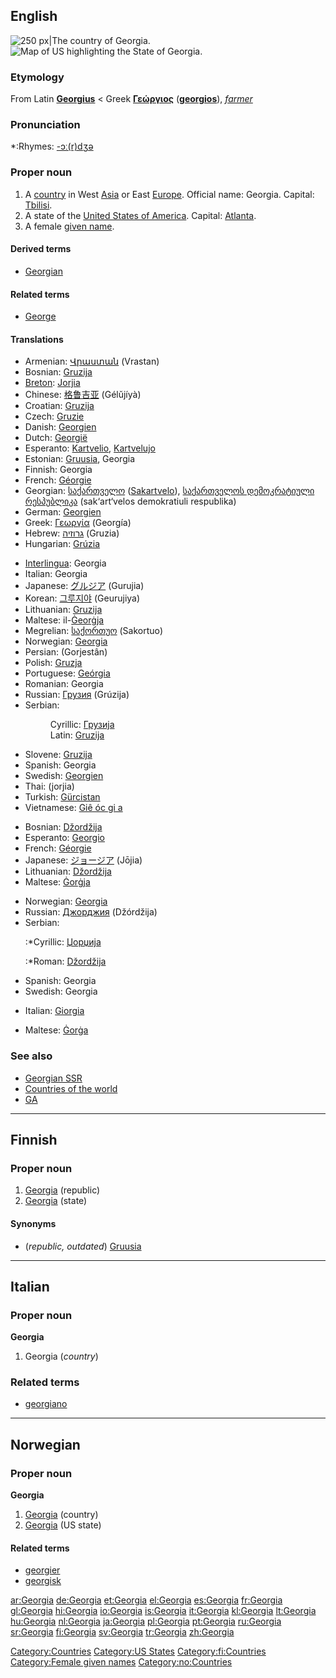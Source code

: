 {{see|georgia}}
{{wikipedia}}
==English==
[[Image:LocationGeorgia.png|thumb|right|250 px|The country of Georgia.]]
[[Image:Map of USA highlighting Georgia.png|thumb|right|Map of US highlighting the State of Georgia.]]

===Etymology===
From Latin '''[[Georgius]]''' < Greek '''[[Γεώργιος]]''' ('''[[georgios]]'''), ''[[farmer]]''

===Pronunciation===
*:Rhymes: [[Rhymes:English:-ɔː(r)dʒə|-ɔː(r)dʒə]]

{{rfap}}

===Proper noun===
{{en-proper noun}}

# A [[country]] in West [[Asia]] or East [[Europe]]. Official name: Georgia. Capital: [[Tbilisi]].
# A state of the [[United States of America]]. Capital: [[Atlanta]].
# A female [[given name]].

====Derived terms====
*[[Georgian]]

====Related terms====
*[[George]]

====Translations====
{{trans-top|country}}
*Armenian: [[Վրաստան]] (Vrastan)
*Bosnian: [[Gruzija]] {{f}}
*[[Breton]]: [[Jorjia]]
*Chinese: [[格鲁吉亚]] (Gélŭjíyà)
*Croatian: [[Gruzija]] {{f}}
*Czech: [[Gruzie]] {{f}}
*Danish: [[Georgien]]
*Dutch: [[Georgië]]
*Esperanto: [[Kartvelio]], [[Kartvelujo]]
*Estonian: [[Gruusia]], Georgia
*Finnish: Georgia
*French: [[Géorgie]] {{f}}
*Georgian: [[საქართველო]] ([[Sakartvelo]]), [[საქართველოს დემოკრატიული რესპუბლიკა]] (sak‘art‘velos demokratiuli respublika)
*German: [[Georgien]] {{n}}
*Greek: [[Γεωργία]] (Georgía) {{f}}
*Hebrew: [[גרוזיה]] (Gruzia) {{f}}
*Hungarian: [[Grúzia]]
{{trans-mid}}
*[[Interlingua]]: Georgia
*Italian: Georgia {{f}}
*Japanese: [[グルジア]] (Gurujia)
*Korean: [[그루지야]] (Geurujiya)
*Lithuanian: [[Gruzija]]
*Maltese: il-[[Ġeorġja]]
*Megrelian: [[საქორთუო]] (Sakortuo)
*Norwegian: [[#Norwegian|Georgia]]
*Persian: {{FAchar|[[گرجستان]]}} (Gorjestân)
*Polish: [[Gruzja]] {{f}}
*Portuguese: [[Geórgia]]
*Romanian: Georgia {{f}}
*Russian: [[Грузия]] (Grúzija) {{f}}
*Serbian:
*:Cyrillic: [[Грузија]] {{f}}
*:Latin: [[Gruzija#Serbian|Gruzija]] {{f}}
*Slovene: [[Gruzija]] {{f}}
*Spanish: Georgia {{f}}
*Swedish: [[Georgien]]
*Thai: {{THchar|[[จอร์เจีย]]}} (jorjia)
*Turkish: [[Gürcistan]]
*Vietnamese: [[Giê óc gi a]]
{{trans-bottom}}

{{trans-top|state of the USA}}
*Bosnian: [[Džordžija]] {{f}}
*Esperanto: [[Georgio]]
*French: [[Géorgie]] {{f}}
*Japanese: [[ジョージア]] (Jōjia)
*Lithuanian: [[Džordžija]]
*Maltese: [[Ġorġja]]
{{trans-mid}}
*Norwegian: [[#Norwegian|Georgia]]
*Russian: [[Джорджия]] (Džórdžija) {{f}}
*Serbian:
*:*Cyrillic: [[Џорџија]] {{f}}
*:*Roman: [[Džordžija#Serbian|Džordžija]] {{f}}
*Spanish: Georgia {{f}}
*Swedish: Georgia
{{trans-bottom}}

{{trans-top|name}}
*Italian: [[Giorgia]] {{f}}
{{trans-mid}}
*Maltese: [[Ġorġa]]
{{trans-bottom}}

===See also===
*[[Georgian SSR]]
*[[Appendix:Countries of the world|Countries of the world]]
*[[GA]]

[[Category:Countries]]
[[Category:US States]]

----

==Finnish==
{{wikipedia|lang=fi}}

===Proper noun===
{{fi-noun|proper=true}}

# [[#English|Georgia]] (republic)
# [[#English|Georgia]] (state)

====Synonyms====
*(''republic, outdated'') [[Gruusia]]

[[Category:fi:Countries]]

----

==Italian==

===Proper noun===
'''Georgia''' {{f}}

# Georgia (''country'')

===Related terms===
*[[georgiano]]

----

==Norwegian==

===Proper noun===
'''Georgia'''

# [[#English|Georgia]] (country)
# [[#English|Georgia]] (US state)

====Related terms====
*[[georgier]]
*[[georgisk]]

[[Category:Female given names]]
[[Category:no:Countries]]

[[ar:Georgia]]
[[de:Georgia]]
[[et:Georgia]]
[[el:Georgia]]
[[es:Georgia]]
[[fr:Georgia]]
[[gl:Georgia]]
[[hi:Georgia]]
[[io:Georgia]]
[[is:Georgia]]
[[it:Georgia]]
[[kl:Georgia]]
[[lt:Georgia]]
[[hu:Georgia]]
[[nl:Georgia]]
[[ja:Georgia]]
[[pl:Georgia]]
[[pt:Georgia]]
[[ru:Georgia]]
[[sr:Georgia]]
[[fi:Georgia]]
[[sv:Georgia]]
[[tr:Georgia]]
[[zh:Georgia]]